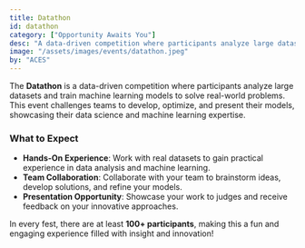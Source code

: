 ```yaml
---
title: Datathon
id: datathon
category: ["Opportunity Awaits You"]
desc: "A data-driven competition where participants analyze large datasets and train machine learning models to solve real-world problems. This event challenges teams to develop, optimize, and present their models, showcasing their data science and machine learning expertise."
image: "/assets/images/events/datathon.jpeg"
by: "ACES"
---
```


The **Datathon** is a data-driven competition where participants analyze large datasets and train machine learning models to solve real-world problems. This event challenges teams to develop, optimize, and present their models, showcasing their data science and machine learning expertise.

### What to Expect

- **Hands-On Experience**: Work with real datasets to gain practical experience in data analysis and machine learning.
- **Team Collaboration**: Collaborate with your team to brainstorm ideas, develop solutions, and refine your models.
- **Presentation Opportunity**: Showcase your work to judges and receive feedback on your innovative approaches.

In every fest, there are at least **100+ participants**, making this a fun and engaging experience filled with insight and innovation!

